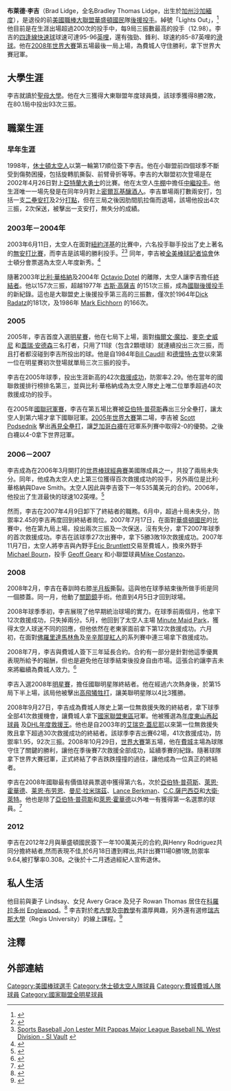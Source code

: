 {{Link style|time=2015-12-11T08:12:56+00:00}}
{{Infobox baseball biography
|name=布萊德·李吉<br />Brad Lidge
|image= Brad Lidge phillies.jpg
|image_size  =
|caption =
|position=[[投手|投手]]
|bats=右
|throws=右
|birth_date= {{Birth date and age|1976|12|23}}
|birth_place= [[加利福尼亞州|加利福尼亞州]][[沙加緬度|沙加緬度]]
|death_date= 
|death_place= 
|debutleague =[[美國職棒大聯盟|美國職棒大聯盟]]
|debutdate=4月26日
|debutyear=2002年
|debutteam=[[休士頓太空人|休士頓太空人]]
|finalleague =[[美國職棒大聯盟|美國職棒大聯盟]]
|finaldate=6月16日
|finalyear=2012年
|finalteam=[[華盛頓國民|華盛頓國民]]
|statleague =[[美國職棒大聯盟|美國職棒大聯盟]]
|stat1label=勝敗投數
|stat1value=86-75
|stat2label=[[防禦率|防禦率]]
|stat2value=3.67
|stat3label=[[三振|三振]]
|stat3value=1,582
|teams=
* [[休士頓太空人|休士頓太空人]] ({{mlby|2002}}–{{mlby|2007}})
* [[費城費城人|費城費城人]] ({{mlby|2008}}–{{mlby|2011}})
* [[華盛頓國民|華盛頓國民]] ({{mlby|2012}})
|highlights=
* 2×[[美國職棒大聯盟全明星賽|全明星賽]] ([[2005年美國職棒大聯盟全明星賽|2005]],[[2008年美國職棒大聯盟全明星賽|2008]])
* [[世界大賽|世界大賽]]冠軍 ([[2008年世界大賽|2008]])
* [[美國職棒大聯盟年度東山再起球員獎|國聯東山再起獎]] (2008)
* [[美國職棒大聯盟年度最佳救援投手獎|國聯年度最佳救援投手]] (2008)
* [[DHL年度救援王獎|DHL年度救援王獎]] (2008)
|hoflink = National Baseball Hall of Fame and Museum
|hoftype = National
|hofdate= 
|hofvote= 
}}
'''布萊德·李吉'''（Brad Lidge，全名Bradley Thomas Lidge，{{bd|1976年|12月23日|||Lidge, Brad}}出生於[[加州|加州]][[沙加緬度|沙加緬度]]），是退役的前[[美國職棒大聯盟|美國職棒大聯盟]][[華盛頓國民|華盛頓國民]]隊[[後援投手|後援投手]]。綽號「Lights Out」，<ref>{{cite web|url=http://www.mlb.com/news/article.jsp?ymd=20041017&content_id=898054&vkey=ds2004news&fext=.jsp&c_id=null|publisher=The Official Site of Major League Baseball|title='Lights Out' Lidge slams door|author=John Schlegel|date=2004-10-17}}{{dead link|date=2018年2月 |bot=InternetArchiveBot |fix-attempted=yes }}</ref> 他目前是在生涯出場超過200次的投手中，每9局三振數最高的投手（12.98）。李吉的[[四縫線快速球|四逢線快速球]]球速可達95-96[[英哩|英哩]]，還有強勁、鋒利、球速約85-87英哩的[[滑球|滑球]]。他在[[2008年世界大賽|2008年世界大賽]]第五場最後一局上場，為費城人守住勝利，拿下世界大賽冠軍。

==大學生涯==
李吉就讀於[[聖母大學|聖母大學]]。他在大三獲得大東聯盟年度球員獎，該球季獲得8勝2敗，在80.1局中投出93次三振。

==職業生涯==
===早年生涯===
1998年，[[休士頓太空人|休士頓太空人]]以第一輪第17順位簽下李吉。他在小聯盟前四個球季不斷受到傷勢困擾，包括旋轉肌撕裂、前臂骨折等等。李吉的大聯盟初次登場是在2002年4月26日對上[[亞特蘭大勇士|亞特蘭大勇士]]的比賽。他在太空人[[牛棚_(棒球)|牛棚]]中擔任[[中繼投手|中繼投手]]。他生涯唯一一場先發是在同年9月對上[[密爾瓦基釀酒人|密爾瓦基釀酒人]]。李吉單場兩打數兩安打，包括一支[[二壘安打|二壘安打]]及2分[[打點|打點]]，但在三局之後因肋間肌拉傷而退場，該場他投出4次三振，2次保送，被擊出一支安打，無失分的成績。

===2003年－2004年===
2003年6月11日，太空人在面對[[紐約洋基|紐約洋基]]的比賽中，六名投手聯手投出了史上著名的[[無安打比賽|無安打比賽]]，而李吉是該場的勝利投手。<ref>{{cite web|url=http://www.astrosdaily.com/history/20030611/|title=Astros deep-six Yankees for no-no|author=Ray Kerby and Darrell Pittman|accessdate=2009-01-08|archive-date=2008-10-23|archive-url=https://web.archive.org/web/20081023060346/http://www.astrosdaily.com/history/20030611/|dead-url=no}}</ref><ref>[http://vault.sportsillustrated.cnn.com/vault/gallery/featured/GAL1137746/6/26/index.htm Sports Baseball Jon Lester Milt Pappas Major League Baseball NL West Division - SI Vault<!-- Bot generated title -->] {{webarchive|url=https://web.archive.org/web/20090221023043/http://vault.sportsillustrated.cnn.com/vault/gallery/featured/GAL1137746/6/26/index.htm |date=2009-02-21 }}</ref> 同年，李吉被[[全美棒球記者協會|全美棒球記者協會]]休士頓分會票選為太空人年度新秀。<ref>{{cite web|url=http://www.mlb.com/NASApp/mlb/hou/news/hou_press_release.jsp?ymd=20031222&content_id=621942&vkey=pr_hou&fext=.jsp&c_id=hou|publisher=The Official Site of The Houston Astros|title=Hidalgo, Pettitte, Clemens to be honored at 19th annual Houston Baseball Dinner|date=2003-12-22}}{{Dead link|date=2018年7月 |bot=InternetArchiveBot |fix-attempted=no }}</ref>

隨著2003年[[比利·華格納|比利·華格納]]及2004年 [[Octavio_Dotel|Octavio Dotel]] 的離隊，太空人讓李吉擔任[[終結者_(棒球)|終結者]]。他以157次三振，超越1977年 [[古斯·高薩吉|古斯·高薩吉]] 的151次三振，成為[[國家聯盟|國聯]][[後援投手|後援投手]]的新紀錄。這也是大聯盟史上後援投手第三高的三振數，僅次於1964年[[Dick_Radatz|Dick Radatz]]的181次，及1986年 [[Mark_Eichhorn|Mark Eichhorn]] 的166次。

===2005===
2005年，李吉首度入選[[美國職棒大聯盟明星賽|明星賽]]，他在七局下上場，面對[[梅爾文·魔拉|梅爾文·魔拉]]、[[麥克·史威尼|麥克·史威尼]] 和[[蓋瑞·安德森|蓋瑞·安德森]]三名打者，只用了11球（包含2顆壞球）就連續投出三次三振，而且打者都沒碰到李吉所投出的球。他是自1984年[[Bill_Caudill|Bill Caudill]] 和[[德懷特·古登|德懷特·古登]]以來第一位在明星賽初次登場就單局三次三振的投手。

李吉在2005年球季，投出生涯新高的42次[[救援成功|救援成功]]，防禦率2.29。他在當年的國聯救援排行榜排名第三，並與比利·華格納成為太空人隊史上唯二位單季超過40次救援成功的投手。 

在2005年[[國家聯盟冠軍賽|國聯冠軍賽]]，李吉在第五場比賽被[[亞伯特·普荷斯|亞伯特·普荷斯]]轟出三分全壘打，讓太空人到第六場才拿下國聯冠軍。[[2005年世界大賽|2005年世界大賽]]第二場，李吉被 [[Scott_Podsednik|Scott Podsednik]] 擊出[[再見全壘打|再見全壘打]]，讓[[芝加哥白襪|芝加哥白襪]]在冠軍系列賽中取得2-0的優勢。之後白襪以4-0拿下世界冠軍。

===2006－2007===
李吉成為在2006年3月開打的[[世界棒球經典賽|世界棒球經典賽]]美國隊成員之一，共投了兩局未失分。同年，他成為太空人史上第三位獲得百次救援成功的投手，另外兩位是比利·華格納與Dave Smith。太空人因此與李吉簽下一年535萬美元的合約。2006年，他投出了生涯最快的球速102英哩。<ref>{{cite web|url=http://sports.espn.go.com/mlb/preview07/columns/story?columnist=crasnick_jerry&id=2809709|publisher=[[ESPN|ESPN]]|title=High-speed pursuit|author=Jerry Crasnick|date=2007-03-26|accessdate=2009-01-08|archive-date=2009-02-13|archive-url=https://web.archive.org/web/20090213090745/http://sports.espn.go.com/mlb/preview07/columns/story?columnist=crasnick_jerry&id=2809709|dead-url=no}}</ref>

然而，李吉在2007年4月9日卸下了終結者的職務。6月中，超過十局未失分，防禦率2.45的李吉再度回到終結者崗位。2007年7月17日，在面對[[華盛頓國民|華盛頓國民]]的比賽中，他在第九局上場，投出兩次三振及一次保送，沒有失分，拿下2007年球季的首次救援成功。李吉在該球季27次出賽中，拿下5勝3敗19次救援成功。2007年11月7日，太空人將李吉與內野手[[Eric_Bruntlett|Eric Bruntlett]]交易至費城人，換來外野手 [[Michael_Bourn|Michael Bourn]]，投手 [[Geoff_Geary|Geoff Geary]] 和小聯盟球員[[Mike_Costanzo|Mike Costanzo]]。

===2008===
2008年2月，李吉在春訓時右膝[[半月板|半月板]]撕裂。這與他在球季結束後所做手術是同一個膝蓋。同一月，他動了[[關節鏡|關節鏡]]手術。他直到4月5日才回到球場。

2008年球季季初，李吉展現了他早期統治球場的實力。在球季前兩個月，他拿下12次救援成功，只失掉兩分。5月，他回到了太空人主場 [[Minute_Maid_Park|Minute Maid Park]]，獲得太空人球迷不同的回應，但他依然在老東家面前拿下第12次救援成功。六月初，在面對[[佛羅里達馬林魚|佛羅里達馬林魚]]及[[辛辛那提紅人|辛辛那提紅人]]的系列賽中連三場拿下救援成功。

2008年7月，李吉與費城人簽下三年延長合約。合約有一部分是針對他這季優異表現所給予的報酬，但也是避免他在球季結束後投身自由市場。這張合約讓李吉未來將繼續為費城人效力。<ref>{{cite web|url=http://philadelphia.phillies.mlb.com/news/article.jsp?ymd=20080706&content_id=3076058&vkey=news_phi&fext=.jsp&c_id=phi|title=After signing deal, Lidge looking to win|publisher=phillies.com|date=2008-07-06|author=Ken Mandel and Kevin Horan|accessdate=2009-01-08|archive-date=2008-07-10|archive-url=https://web.archive.org/web/20080710095612/http://philadelphia.phillies.mlb.com/news/article.jsp?ymd=20080706&content_id=3076058&vkey=news_phi&fext=.jsp&c_id=phi|dead-url=no}}</ref> 

李吉入選2008年[[美國職棒大聯盟明星賽|明星賽]]，擔任國聯明星隊終結者。他在經過六次熱身後，於第15局下半上場，該局他被擊出[[高飛犧牲打|高飛犧牲打]]，讓美聯明星隊以4比3獲勝。

2008年9月27日，李吉成為費城人隊史上第一位無救援失敗的終結者，拿下球季全部41次救援機會，讓費城人拿下[[國家聯盟東區|國家聯盟東區]]冠軍。他被獲選為[[美國職棒大聯盟年度東山再起球員獎|年度東山再起球員]] 及[[DHL年度救援王獎|DHL年度救援王]]。他也是自2003年的[[艾瑞克·蓋尼耶|艾瑞克·蓋尼耶]]以來第一位無救援失敗且拿下超過30次救援成功的終結者。該球季李吉出賽62場，41次救援成功，防禦率1.95，92次三振。2008年10月29日，[[2008年世界大賽|世界大賽]]第五場，他在[[費城|費城]]主場為球隊守住了關鍵的勝利，讓他在季後賽7次救援全部成功，延續季賽的紀錄。隨著球隊拿下世界大賽冠軍，正式終結了李吉跌跌撞撞的過往，讓他成為一位真正的終結者。

李吉在2008年國聯最有價值球員票選中獲得第六名，次於[[亞伯特·普荷斯|亞伯特·普荷斯]]、[[萊恩·霍華德|萊恩·霍華德]]、[[莱恩·布劳恩|莱恩·布劳恩]]、[[曼尼·拉米瑞茲|曼尼·拉米瑞茲]]、[[Lance_Berkman|Lance Berkman]]、[[C.C.薩巴西亞|C.C.薩巴西亞]]和[[大衛·萊特|大衛·萊特]]。他也是除了[[亞伯特·普荷斯|亞伯特·普荷斯]]和[[萊恩·霍華德|萊恩·霍華德]]以外唯一有獲得第一名選票的球員。<ref>{{cite web|url=http://mlb.mlb.com/news/article.jsp?ymd=20081117&content_id=3681885&vkey=news_mlb&fext=.jsp&c_id=mlb|title=Crowning achievement: Pujols NL MVP|author=Matthew Leach|publisher=MLB.com|date=2008-11-17|accessdate=2009-01-08|archive-date=2012-12-13|archive-url=https://www.webcitation.org/6CsnB3CnD?url=http://mlb.mlb.com/news/article.jsp?ymd=20081117|dead-url=no}}</ref>
===2012===
李吉在2012年2月與華盛頓國民簽下一年100萬美元的合約,與Henry Rodriguez共同分擔終結者,然而表現不佳,於6月18日遭到釋出,共計出賽11場0勝1敗,防禦率9.64,被打擊率0.308。之後於十二月透過經紀人宣佈退休。

==私人生活==
他目前與妻子 Lindsay、女兒 Avery Grace 及兒子 Rowan Thomas 居住在[[科羅拉多州|科羅拉多州]] [[:en:Englewood,_Colorado|Englewood]]。<ref>{{cite web|url=http://www.delawareonline.com/blogs/2008/12/dec-11-rule-5-results.html|title=Dec. 11 -- RULE 5 RESULTS (UPDATED)|work=delaware online|author=Scott Lauber|date=2008-12-11|accessdate=2009-01-08|archive-date=2010-03-14|archive-url=https://web.archive.org/web/20100314035503/http://www.delawareonline.com/blogs/2008/12/dec-11-rule-5-results.html|dead-url=no}}</ref> 李吉對於[[考古學|考古學]]及[[宗教學|宗教學]]有濃厚興趣，另外還有選修[[瑞吉斯大學|瑞吉斯大學]]（Regis University）的線上課程。<ref>{{cite web|url=http://www.philly.com/philly/hp/sports/20081021_Rich_Hofmann__When_not_pitching__Lidge_studies_past_religiously.html|title=Rich Hofmann: When not pitching, Lidge studies past religiously|author=Rich Hofmann|date=2008-10-21|publisher=Philly.com|accessdate=2009-01-08|archive-date=2008-12-11|archive-url=https://web.archive.org/web/20081211194751/http://www.philly.com/philly/hp/sports/20081021_Rich_Hofmann__When_not_pitching__Lidge_studies_past_religiously.html|dead-url=no}}</ref>

==注釋==
{{Reflist}}

==外部連結==
{{commonscat|Brad Lidge}}
{{baseballstats |mlb=400058 |espn=5102 |br=l/lidgebr01 |cube=L/Brad-Lidge}}

{{start box}}
{{succession box | before = [[Dmitri_Young|Dmitri Young]] | title = [[美國職棒大聯盟年度東山再起球員獎|國聯年度東山再起球員獎]]| years = 2008| after = [[克里斯·卡本特|克里斯·卡本特]]}}
{{succession box | before = [[吉米·羅林斯|吉米·羅林斯]] | title = Mike Schmidt Most Valuable Player| years = 2008 | after = [[萊恩·霍華德|萊恩·霍華德]]}}
{{end box}}

{{DHL Delivery Man of the Year Award}}
{{NL Relief Man Award Winners}}
{{NL MLB Comeback Players of the Year}}
{{2006年世界棒球经典赛美国队选手列表}}
{{2008 World Series Champions}}

{{DEFAULTSORT:Lidge, Brad}}
[[Category:美國棒球選手|Category:美國棒球選手]]
[[Category:休士頓太空人隊球員|Category:休士頓太空人隊球員]]
[[Category:費城費城人隊球員|Category:費城費城人隊球員]]
[[Category:國家聯盟全明星球員|Category:國家聯盟全明星球員]]